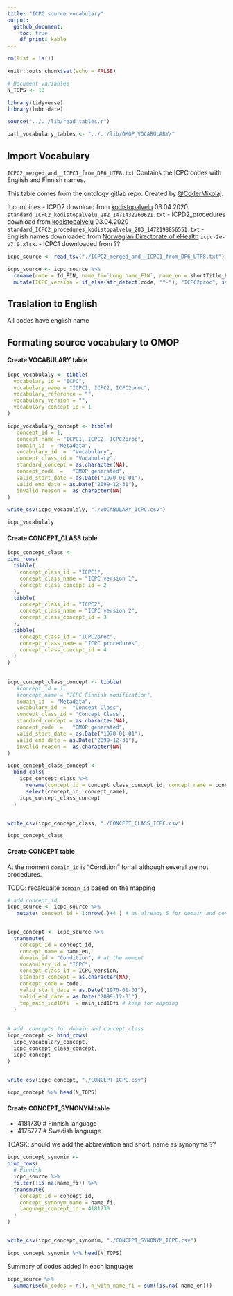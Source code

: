 ```yaml
---
title: "ICPC source vocabulary"
output:
  github_document:
    toc: true
    df_print: kable
---
```


```r
rm(list = ls())

knitr::opts_chunk$set(echo = FALSE)

# Document variables 
N_TOPS <- 10

library(tidyverse)
library(lubridate)

source("../../lib/read_tables.r")

path_vocabulary_tables <- "../../lib/OMOP_VOCABULARY/"

```

## Import Vocabulary

`ICPC2_merged_and__ICPC1_from_DF6_UTF8.txt`
 Contains the ICPC codes with English and Finnish names.

 This table comes from the ontology gitlab repo. Created by  [\@CoderMikolaj](github.com/CoderMikolaj).

 It combines
 - ICPD2 download from [kodistopalvelu](https://version.helsinki.fi/ontology-group/ontologists/-/wikis/uploads/ce2ce4426b394ef58021b198b28869d4/Koodistopalvelu_ICPC2_v5_2020-04-03.xlsx)  03.04.2020 `standard_ICPC2_kodistopalvelu_282_1471432260621.txt`
 - ICPD2_procedures download from [kodistopalvelu](https://version.helsinki.fi/ontology-group/ontologists/-/wikis/uploads/ca4885e34d5715029f3305e4fb222960/Koodistopalvelu_ICPC2_prosessikoodit_v5_2020-04-03.xlsx)  03.04.2020 `standard_ICPC2_procedures_kodistopalvelu_283_1472198856551.txt`
 - English names downloaded from [ Norwegian Directorate of eHealth](https://ehelse.no/kodeverk/icpc-2e--english-version) `icpc-2e-v7.0.xlsx`.
 - ICPC1 downloaded from ??


```r
icpc_source <- read_tsv("./ICPC2_merged_and__ICPC1_from_DF6_UTF8.txt")

icpc_source <- icpc_source %>%  
  rename(code = Id_FIN, name_fi=`Long name_FIN`, name_en = shortTitle_ENG, main_icd10fi = `Ensisijainen ICD-10_FIN` ) %>% 
  mutate(ICPC_version = if_else(str_detect(code, "^-"), "ICPC2proc", str_c("ICPC", ICPC_version)))
```


## Traslation to English 
All codes have english name 

## Formating source vocabulary to OMOP

#### Create VOCABULARY table
```r
icpc_vocabulaly <- tibble(
  vocabulary_id = "ICPC", 
  vocabulary_name = "ICPC1, ICPC2, ICPC2proc",
  vocabulary_reference = "", 
  vocabulary_version = "", 
  vocabulary_concept_id = 1
)

icpc_vocabulary_concept <- tibble(
   concept_id = 1,                                                                
   concept_name = "ICPC1, ICPC2, ICPC2proc",
   domain_id  = "Metadata",                                                            
   vocabulary_id  =  "Vocabulary",                                                             
   concept_class_id = "Vocabulary",                                                             
   standard_concept = as.character(NA),                                                                      
   concept_code  =   "OMOP generated",                                                         
   valid_start_date = as.Date("1970-01-01"),                                                                     
   valid_end_date = as.Date("2099-12-31"),                                                                  
   invalid_reason =  as.character(NA)   
)

write_csv(icpc_vocabulaly, "./VOCABULARY_ICPC.csv")

icpc_vocabulaly
```

#### Create CONCEPT_CLASS table
```r
icpc_concept_class <-
bind_rows(
  tibble(
    concept_class_id = "ICPC1", 
    concept_class_name = "ICPC version 1",
    concept_class_concept_id = 2
  ),
  tibble(
    concept_class_id = "ICPC2", 
    concept_class_name = "ICPC version 2",
    concept_class_concept_id = 3
  ),
  tibble(
    concept_class_id = "ICPC2proc", 
    concept_class_name = "ICPC procedures",
    concept_class_concept_id = 4
  )
)
  
  
icpc_concept_class_concept <- tibble(
   #concept_id = 1,                                                                
   #concept_name = "ICPC Finnish modification",
   domain_id  = "Metadata",                                                            
   vocabulary_id  =  "Concept Class",                                                             
   concept_class_id = "Concept Class",                                                             
   standard_concept = as.character(NA),                                                                      
   concept_code  =   "OMOP generated",                                                         
   valid_start_date = as.Date("1970-01-01"),                                                                     
   valid_end_date = as.Date("2099-12-31"),                                                                  
   invalid_reason =  as.character(NA)   
)

icpc_concept_class_concept <- 
  bind_cols(
    icpc_concept_class %>% 
      rename(concept_id = concept_class_concept_id, concept_name = concept_class_id) %>% 
      select(concept_id, concept_name), 
    icpc_concept_class_concept
  )


write_csv(icpc_concept_class, "./CONCEPT_CLASS_ICPC.csv")

icpc_concept_class
```


#### Create CONCEPT table 

At the moment `domain_id` is "Condition" for all although several are not procedures. 

TODO: recalcualte `domain_id` based on the mapping 

```r

# add concept_id
icpc_source <- icpc_source %>% 
   mutate( concept_id = 1:nrow(.)+4 ) # as already 6 for domain and concept_class


icpc_concept <- icpc_source %>% 
  transmute(
    concept_id = concept_id, 
    concept_name = name_en,
    domain_id = "Condition", # at the moment
    vocabulary_id = "ICPC", 
    concept_class_id = ICPC_version, 
    standard_concept = as.character(NA), 
    concept_code = code, 
    valid_start_date = as.Date("1970-01-01"),                                                                     
    valid_end_date = as.Date("2099-12-31"),   
    tmp_main_icd10fi  = main_icd10fi # keep for mapping
  ) 
    
        
# add  concepts for domain and concept_class
icpc_concept <- bind_rows(
  icpc_vocabulary_concept, 
  icpc_concept_class_concept, 
  icpc_concept
)


write_csv(icpc_concept, "./CONCEPT_ICPC.csv")

icpc_concept %>% head(N_TOPS)
```


#### Create CONCEPT_SYNONYM table 
- 4181730 # Finnish language
- 4175777 # Swedish language

TOASK: should we add the abbreviation and short_name as synonyms ??


```r
icpc_concept_synomim <-
bind_rows( 
  # Finnish
  icpc_source %>% 
  filter(!is.na(name_fi)) %>% 
  transmute(
    concept_id = concept_id, 
    concept_synonym_name = name_fi, 
    language_concept_id = 4181730
  )
)


write_csv(icpc_concept_synomim, "./CONCEPT_SYNONYM_ICPC.csv")

icpc_concept_synomim %>% head(N_TOPS)

```

Summary of codes added in each language: 

```r

icpc_source %>%
  summarise(n_codes = n(), n_witn_name_fi = sum(!is.na( name_en)))

```




















